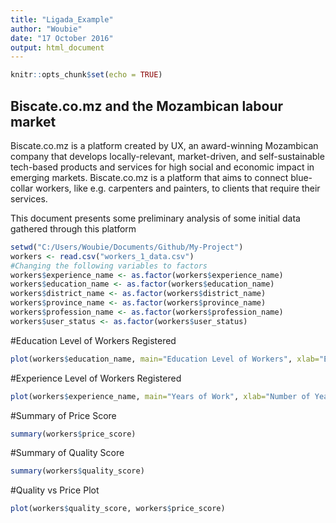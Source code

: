 ---
title: "Ligada_Example"
author: "Woubie"
date: "17 October 2016"
output: html_document
---

```{r setup, include=FALSE}
knitr::opts_chunk$set(echo = TRUE)

```

## Biscate.co.mz and the Mozambican labour market

Biscate.co.mz is a platform created by UX, an award-winning Mozambican company that develops locally-relevant, market-driven, and self-sustainable tech-based products and services for high social and economic impact in emerging markets. Biscate.co.mz is a platform that aims to connect blue-collar workers, like e.g. carpenters and painters, to clients that require their services. 

This document presents some preliminary analysis of some initial data gathered through this platform

```{r}
setwd("C:/Users/Woubie/Documents/Github/My-Project")
workers <- read.csv("workers_1_data.csv")
#Changing the following variables to factors 
workers$experience_name <- as.factor(workers$experience_name)
workers$education_name <- as.factor(workers$education_name)
workers$district_name <- as.factor(workers$district_name)
workers$province_name <- as.factor(workers$province_name)
workers$profession_name <- as.factor(workers$profession_name)
workers$user_status <- as.factor(workers$user_status)

```

#Education Level of Workers Registered

```{r, echo=FALSE}
plot(workers$education_name, main="Education Level of Workers", xlab="Education Level",ylab="Number of People")
```

#Experience Level of Workers Registered

```{r, echo=FALSE}
plot(workers$experience_name, main="Years of Work", xlab="Number of Year of Work Experience Level", ylab="Number of People")
```

#Summary of Price Score

```{r, echo=FALSE}
summary(workers$price_score)
```
#Summary of Quality Score 

```{r, echo=FALSE}
summary(workers$quality_score)
```

#Quality vs Price Plot

```{r, echo=FALSE}
plot(workers$quality_score, workers$price_score)
```

